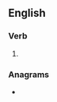 ==English==

===Verb===
{{head|en|verb}}

# {{obsolete spelling of|remain|lang=en}}

===Anagrams===
* {{anagrams|en|Amerine|erminea}}